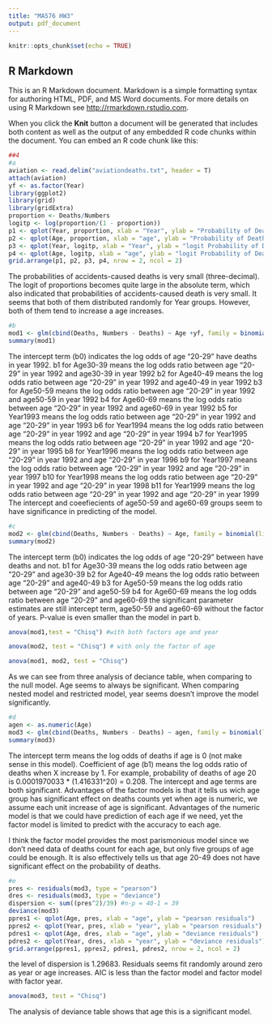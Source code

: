 ```yaml
---
title: "MA576 HW3"
output: pdf_document
---
```


```r
knitr::opts_chunk$set(echo = TRUE)
```

## R Markdown

This is an R Markdown document. Markdown is a simple formatting syntax for authoring HTML, PDF, and MS Word documents. For more details on using R Markdown see <http://rmarkdown.rstudio.com>.

When you click the **Knit** button a document will be generated that includes both content as well as the output of any embedded R code chunks within the document. You can embed an R code chunk like this:

```r
##4
#a
aviation <- read.delim("aviationdeaths.txt", header = T)
attach(aviation)
yf <- as.factor(Year)
library(ggplot2)
library(grid)
library(gridExtra)
proportion <- Deaths/Numbers
logitp <- log(proportion/(1 - proportion))
p1 <- qplot(Year, proportion, xlab = "Year", ylab = "Probability of Deaths") 
p2 <- qplot(Age, proportion, xlab = "age", ylab = "Probability of Deaths")
p3 <- qplot(Year, logitp, xlab = "Year", ylab = "logit Probability of Deaths") 
p4 <- qplot(Age, logitp, xlab = "age", ylab = "logit Probability of Deaths")
grid.arrange(p1, p2, p3, p4, nrow = 2, ncol = 2)
```

The probabilities of accidents-caused deaths is very small (three-decimal). The logit of proportions becomes quite large in the absolute term, which also indicated that probabilities of accidents-caused death is very small. It seems that both of them distributed randomly for Year groups. However, both of them tend to increase a age increases.

```r
#b
mod1 <- glm(cbind(Deaths, Numbers - Deaths) ~ Age +yf, family = binomial(link ='logit'), data = aviation)
summary(mod1)
```

The intercept term (b0) indicates the log odds of age "20-29" have deaths in year 1992.
b1 for Age30-39 means the log odds ratio between age "20-29" in year 1992 and age30-39 in year 1992
b2 for Age40-49 means the log odds ratio between age "20-29" in year 1992 and age40-49 in year 1992
b3 for Age50-59 means the log odds ratio between age "20-29" in year 1992 and age50-59 in year 1992
b4 for Age60-69 means the log odds ratio between age "20-29" in year 1992 and age60-69 in year 1992
b5 for Year1993 means the log odds ratio between age "20-29" in year 1992 and age "20-29" in year 1993
b6 for Year1994 means the log odds ratio between age "20-29" in year 1992 and age "20-29" in year 1994
b7 for Year1995 means the log odds ratio between age "20-29" in year 1992 and age "20-29" in year 1995
b8 for Year1996 means the log odds ratio between age "20-29" in year 1992 and age "20-29" in year 1996
b9 for Year1997 means the log odds ratio between age "20-29" in year 1992 and age "20-29" in year 1997
b10 for Year1998 means the log odds ratio between age "20-29" in year 1992 and age "20-29" in year 1998
b11 for Year1999 means the log odds ratio between age "20-29" in year 1992 and age "20-29" in year 1999
The intercept and coeefiecients of age50-59 and age60-69 groups seem to have significance in predicting of the model.

```r
#c
mod2 <- glm(cbind(Deaths, Numbers - Deaths) ~ Age, family = binomial(link ='logit'), data = aviation)
summary(mod2)
```

The intercept term (b0) indicates the log odds of age "20-29" between have deaths and not.
b1 for Age30-39 means the log odds ratio between age "20-29" and age30-39
b2 for Age40-49 means the log odds ratio between age "20-29" and age40-49 
b3 for Age50-59 means the log odds ratio between age "20-29" and age50-59 
b4 for Age60-69 means the log odds ratio between age "20-29" and age60-69 
the significant parameter estimates are still intercept term, age50-59 and age60-69 without the factor of years. P-value is even smaller than the model in part b.

```r
anova(mod1,test = "Chisq") #with both factors age and year
```

```r
anova(mod2, test = "Chisq") # with only the factor of age
```

```r
anova(mod1, mod2, test = "Chisq")
```

As we can see from three analysis of deciance table, when comparing to the null model. Age seems to always be significant. When comparing nested model and restricted model, year seems doesn't improve the model significantly.

```r
#d
agen <- as.numeric(Age)
mod3 <- glm(cbind(Deaths, Numbers - Deaths) ~ agen, family = binomial(link ='logit'), data = aviation)
summary(mod3)
```

The intercept term means the log odds of deaths if age is 0 (not make sense in this model). Coefficient of age (b1) means the log odds ratio of deaths when X increase by 1. For example, probability of deaths of age 20 is 0.0001970033 * (1.416331^20) = 0.208. The intercept and age terms are both significant. Advantages of the factor models is that it tells us wich age group has significant effect on deaths counts yet when age is numeric, we assume each unit increase of age is significant. Advantages of the numeric model is that we could have prediction of each age if we need, yet the factor model is limited to predict with the accuracy to each age.

I think the factor model provides the most parismonious model since we don't need data of deaths count for each age, but only five groups of age could be enough. It is also effectively tells us that age 20-49 does not have significant effect on the probability of deaths. 

```r
#e
pres <- residuals(mod3, type = "pearson")
dres <- residuals(mod3, type = "deviance")
dispersion <- sum((pres^2)/39) #n-p = 40-1 = 39
deviance(mod3)
ppres1 <- qplot(Age, pres, xlab = "age", ylab = "pearson residuals")
ppres2 <- qplot(Year, pres, xlab = "year", ylab = "pearson residuals")
pdres1 <- qplot(Age, dres, xlab = "age", ylab = "deviance residuals")
pdres2 <- qplot(Year, dres, xlab = "year", ylab = "deviance residuals")
grid.arrange(ppres1, ppres2, pdres1, pdres2, nrow = 2, ncol = 2)
```

the level of dispersion is 1.29683. Residuals seems fit randomly around zero as year or age increases. AIC is less than the factor model and factor model with factor year.

```r
anova(mod3, test = "Chisq")
```

The analysis of deviance table shows that age this is a significant model.